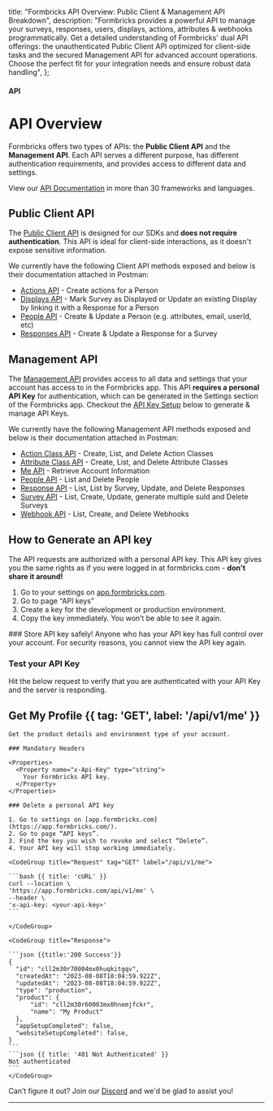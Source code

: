 

  title: "Formbricks API Overview: Public Client & Management API Breakdown",
  description:
    "Formbricks provides a powerful API to manage your surveys, responses, users, displays, actions, attributes & webhooks programmatically. Get a detailed understanding of Formbricks' dual API offerings: the unauthenticated Public Client API optimized for client-side tasks and the secured Management API for advanced account operations. Choose the perfect fit for your integration needs and ensure robust data handling",
};

#### API

# API Overview

Formbricks offers two types of APIs: the **Public Client API** and the **Management API**. Each API serves a different purpose, has different authentication requirements, and provides access to different data and settings.

View our [API Documentation](https://documenter.getpostman.com/view/11026000/2sA3Bq5XEh) in more than 30 frameworks and languages.

## Public Client API

The [Public Client API](https://documenter.getpostman.com/view/11026000/2sA3Bq5XEh#5c981d9e-5e7d-455d-9795-b9c45bc2f930) is designed for our SDKs and **does not require authentication**. This API is ideal for client-side interactions, as it doesn't expose sensitive information.

We currently have the following Client API methods exposed and below is their documentation attached in Postman:

- [Actions API](https://documenter.getpostman.com/view/11026000/2sA3Bq5XEh#b8f3a10e-1642-4d82-a629-fef0a8c6c86c) - Create actions for a Person
- [Displays API](https://documenter.getpostman.com/view/11026000/2sA3Bq5XEh#949272bf-daec-4d72-9b52-47af3d74a62c) - Mark Survey as Displayed or Update an existing Display by linking it with a Response for a Person
- [People API](https://documenter.getpostman.com/view/11026000/2sA3Bq5XEh#ee3d2188-4253-4bca-9238-6b76455805a9) - Create & Update a Person (e.g. attributes, email, userId, etc)
- [Responses API](https://documenter.getpostman.com/view/11026000/2sA3Bq5XEh#8c773032-536c-483c-a237-c7697347946e) - Create & Update a Response for a Survey

## Management API

The [Management API](https://documenter.getpostman.com/view/11026000/2sA3Bq5XEh#98fce5a1-1365-4125-8de1-acdb28206766) provides access to all data and settings that your account has access to in the Formbricks app. This API **requires a personal API Key** for authentication, which can be generated in the Settings section of the Formbricks app. Checkout the [API Key Setup](#how-to-generate-an-api-key) below to generate & manage API Keys.

We currently have the following Management API methods exposed and below is their documentation attached in Postman:

- [Action Class API](https://documenter.getpostman.com/view/11026000/2sA3Bq5XEh#81947f69-99fc-41c9-a184-f3260e02be48) - Create, List, and Delete Action Classes
- [Attribute Class API](https://documenter.getpostman.com/view/11026000/2sA3Bq5XEh#31089010-d468-4a7c-943e-8ebe71b9a36e) - Create, List, and Delete Attribute Classes
- [Me API](https://documenter.getpostman.com/view/11026000/2sA3Bq5XEh#79e08365-641d-4b2d-aea2-9a855e0438ec) - Retrieve Account Information
- [People API](https://documenter.getpostman.com/view/11026000/2sA3Bq5XEh#cffc27a6-dafb-428f-8ea7-5165bedb911e) - List and Delete People
- [Response API](https://documenter.getpostman.com/view/11026000/2sA3Bq5XEh#e544ec0d-8b30-4e33-8d35-2441cb40d676) - List, List by Survey, Update, and Delete Responses
- [Survey API](https://documenter.getpostman.com/view/11026000/2sA3Bq5XEh#953189b2-37b5-4429-a7bd-f4d01ceae242) - List, Create, Update, generate multiple suId and Delete Surveys
- [Webhook API](https://documenter.getpostman.com/view/11026000/2sA3Bq5XEh#62e6ec65-021b-42a4-ac93-d1434b393c6c) - List, Create, and Delete Webhooks

## How to Generate an API key

The API requests are authorized with a personal API key. This API key gives you the same rights as if you were logged in at formbricks.com - **don't share it around!**

1. Go to your settings on [app.formbricks.com](https://app.formbricks.com).
2. Go to page “API keys”
   <MdxImage src={AddApiKey} alt="Add API Key" quality="100" className="max-w-full rounded-lg sm:max-w-3xl" />
3. Create a key for the development or production environment.
4. Copy the key immediately. You won’t be able to see it again.
   <MdxImage
     src={ApiKeySecret}
     alt="API Key Secret"
     quality="100"
     className="max-w-full rounded-lg sm:max-w-3xl"
   />

<Note>
  ### Store API key safely! Anyone who has your API key has full control over your account. For security
  reasons, you cannot view the API key again.
</Note>

### Test your API Key

Hit the below request to verify that you are authenticated with your API Key and the server is responding.

## Get My Profile {{ tag: 'GET', label: '/api/v1/me' }}

<Row>
  <Col>

    Get the product details and environment type of your account.

    ### Mandatory Headers

    <Properties>
      <Property name="x-Api-Key" type="string">
        Your Formbricks API key.
      </Property>
    </Properties>

    ### Delete a personal API key

    1. Go to settings on [app.formbricks.com](https://app.formbricks.com/).
    2. Go to page “API keys”.
    3. Find the key you wish to revoke and select “Delete”.
    4. Your API key will stop working immediately.

  </Col>
  <Col sticky>

    <CodeGroup title="Request" tag="GET" label="/api/v1/me">

    ```bash {{ title: 'cURL' }}
    curl --location \
    'https://app.formbricks.com/api/v1/me' \
    --header \
    'x-api-key: <your-api-key>'
    ```

    </CodeGroup>

    <CodeGroup title="Response">

    ```json {{title:'200 Success'}}
    {
      "id": "cll2m30r70004mx0huqkitgqv",
      "createdAt": "2023-08-08T18:04:59.922Z",
      "updatedAt": "2023-08-08T18:04:59.922Z",
      "type": "production",
      "product": {
          "id": "cll2m30r60003mx0hnemjfckr",
          "name": "My Product"
      },
      "appSetupCompleted": false,
      "websiteSetupCompleted": false,
    }
    ```
    ```json {{ title: '401 Not Authenticated' }}
    Not authenticated
    ```
    </CodeGroup>

  </Col>
</Row>

Can’t figure it out? Join our [Discord](https://discord.com/invite/3YFcABF2Ts) and we'd be glad to assist you!

---
